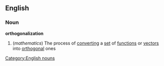 ==English==
===Noun===
'''orthogonalization'''
#(''mathematics'') The process of [[converting]] a [[set]] of [[function]]s or [[vector]]s into [[orthogonal]] ones
[[Category:English nouns]]